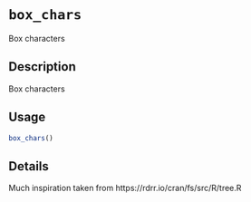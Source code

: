 # `box_chars`

Box characters


## Description

Box characters


## Usage

```r
box_chars()
```


## Details

Much inspiration taken from https://rdrr.io/cran/fs/src/R/tree.R


